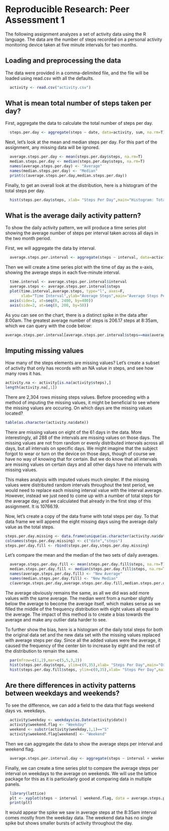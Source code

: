 
Reproducible Research: Peer Assessment 1
============================================

The following assignment analyzes a set of activity data using the R language.  The data are the number of steps recorded on a personal activity monitoring device taken at five minute intervals for two months.  

## Loading and preprocessing the data

The data were provided in a comma-delimited file, and the file will be loaded using read.csv with all the defaults.

```r
  activity <- read.csv("activity.csv")
```


## What is mean total number of steps taken per day?

First, aggregate the data to calculate the total number of steps per day.

```r
  steps.per.day <- aggregate(steps ~ date, data=activity, sum, na.rm=T)
```

Next, let's look at the mean and median steps per day. For this part of the assignment, any missing data will be ignored.

```r
  average.steps.per.day <- mean(steps.per.day$steps, na.rm=T)
  median.steps.per.day <- median(steps.per.day$steps, na.rm=T)
  names(average.steps.per.day) <- "Average"
  names(median.steps.per.day) <- "Median"
  print(c(average.steps.per.day,median.steps.per.day))
```

Finally, to get an overall look at the distribution, here is a histogram of the total steps per day.

```r
  hist(steps.per.day$steps, xlab= "Steps Per Day",main="Histogram: Total Steps Per Day")
```

## What is the average daily activity pattern?

To show the daily activity pattern, we will produce a time series plot showing the average number of steps per interval taken across all days in the two month period.

First, we will aggregate the data by interval.

```r
  average.steps.per.interval <- aggregate(steps ~ interval, data=activity, mean, na.rm=T)
```

Then we will create a time series plot with the time of day as the x-axis, showing the average steps in each five-minute interval.

```r
  time.interval <- average.steps.per.interval$interval
  average.steps <- average.steps.per.interval$steps
  plot(time.interval,average.steps, type="l", axes=F,
       xlab="Time Interval",ylab="Average Steps",main="Average Steps Per Daily Interval")
  axis(side=1, at=seq(0, 2400, by=400))
  axis(side=2, at=seq(0, 200, by=50))
```

As you can see on the chart, there is a distinct spike in the data after 8:00am.  The greatest average number of steps is 206.17 steps at 8:35am, which we can query with the code below:

```r
average.steps.per.interval[average.steps.per.interval$steps==max(average.steps.per.interval$steps),]
```

## Imputing missing values

How many of the steps elements are missing values? Let's create a subset of activity that only has records with an NA value in steps, and see how many rows it has.

```r
activity.na <- activity[is.na(activity$steps),]
length(activity.na[,1])
```

There are 2,304 rows missing steps values. Before proceeding with a method of imputing the missing values, it might be beneficial to see where the missing values are occuring. On which days are the missing values located?

```r
table(as.character(activity.na$date))
```

There are missing values on eight of the 61 days in the data.  More interestingly, all 288 of the intervals are missing values on those days. The missing values are not from random or evenly distributed intervals across all days, but all intervals on specific days. We might imagine that the subject forgot to wear or turn on the device on those days, though of course we have no way of knowing that for certain. But we do know that all intervals are missing values on certain days and all other days have no intervals with missing values.

This makes analysis with imputed values much simpler. If the missing values were distributed random intervals throughout the test period, we would need to replace each missing interval value with the interval average. However, instead we just need to come up with a number of total steps for the average day, and we calculated that already in the first step of this assignment. It is 10766.19.

Now, let's create a copy of the data frame with total steps per day.  To that data frame we will append the eight missing days using the average daily value as the total steps.

```r
steps.per.day.missing <- data.frame(unique(as.character(activity.na$date)), rep(average.steps.per.day,each=8))
colnames(steps.per.day.missing) <- c("date","steps")
steps.per.day.fill <- rbind(steps.per.day,steps.per.day.missing)
```

Let's compare the mean and the median of the two sets of daily averages.

```r
  average.steps.per.day.fill <- mean(steps.per.day.fill$steps, na.rm=T)
  median.steps.per.day.fill <- median(steps.per.day.fill$steps, na.rm=T)
  names(average.steps.per.day.fill) <- "New Average"
  names(median.steps.per.day.fill) <- "New Median"
  c(average.steps.per.day,average.steps.per.day.fill,median.steps.per.day,median.steps.per.day.fill)
```

The average obviously remains the same, as all we did was add more values with the same average.  The median went from a number slightly below the average to become the average itself, which makes sense as we filled the middle of the frequency distribution with eight values all equal to the average.  The impact of this method is to create a bias towards the average and make any outlier data harder to see.  

To further show the bias, here is a histogram of the daily total steps for both the original data set and the new data set with the missing values replaced with average steps per day. Since all the added values were the average, it caused the frequency of the center bin to increase by eight and the rest of the distribution to remain the same.

```r
  par(mfrow=c(1,2),mar=c(5,5,3,2))
  hist(steps.per.day$steps, ylim=c(0,35),xlab= "Steps Per Day",main="Original Data")
  hist(steps.per.day.fill$steps, ylim=c(0,35),xlab= "Steps Per Day",main="Data With Imputed Values")
```

## Are there differences in activity patterns between weekdays and weekends?

To see the difference, we can add a field to the data that flags weekend days vs. weekdays. 

```r
  activity$weekday <- weekdays(as.Date(activity$date))
  activity$weekend.flag <- "Weekday"
  weekend <- substr(activity$weekday,1,1)=="S"
  activity$weekend.flag[weekend] <- "Weekend"
```
Then we can aggregate the data to show the average steps per interval and weekend flag.
```r
  average.steps.per.interval.day <- aggregate(steps ~ interval + weekend.flag, data=activity, mean, na.rm=T)
```

Finally, we can create a time series plot to compare the average steps per interval on weekdays to the average on weekends.  We will use the lattice package for this as it is particularly good at comparing data in multiple panels.

```r
  library(lattice)
  plt <- xyplot(steps ~ interval | weekend.flag, data = average.steps.per.interval.day, layout = c(1,2), type="l")
  print(plt)
```

It would appear the spike we saw in average steps at the 8:35am interval comes mostly from the weekday data.  The weekend data has no single spike but shows smaller bursts of activity throughout the day.  